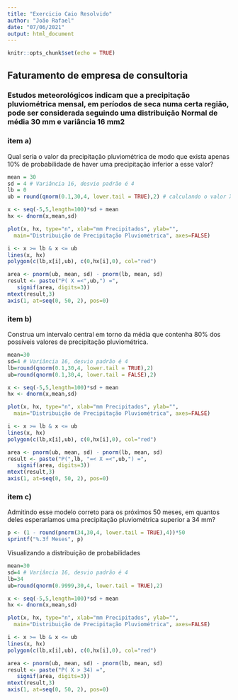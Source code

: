 ```yaml
---
title: "Exercicio Caio Resolvido"
author: "João Rafael"
date: "07/06/2021"
output: html_document
---
```


```r
knitr::opts_chunk$set(echo = TRUE)
```

## Faturamento de empresa de consultoria

### Estudos meteorológicos indicam que a precipitação pluviométrica mensal, em períodos de seca numa certa região, pode ser considerada seguindo uma distribuição Normal de média 30 mm e variância 16 mm2


### item a) 
Qual seria o valor da precipitação pluviométrica de modo que exista apenas 10% de probabilidade de haver uma precipitação inferior a esse valor?

```r
mean = 30
sd = 4 # Variância 16, desvio padrão é 4
lb = 0
ub = round(qnorm(0.1,30,4, lower.tail = TRUE),2) # calculando o valor X que tenha equivalência de 10% na cauda inferior

x <- seq(-5,5,length=100)*sd + mean
hx <- dnorm(x,mean,sd)

plot(x, hx, type="n", xlab="mm Precipitados", ylab="",
  main="Distribuição de Precipitação Pluviométrica", axes=FALSE)

i <- x >= lb & x <= ub
lines(x, hx)
polygon(c(lb,x[i],ub), c(0,hx[i],0), col="red")

area <- pnorm(ub, mean, sd) - pnorm(lb, mean, sd)
result <- paste("P( X =<",ub,") =",
   signif(area, digits=3))
mtext(result,3)
axis(1, at=seq(0, 50, 2), pos=0)

```


### item b)
Construa um intervalo central em torno da média que contenha 80% dos possíveis valores de precipitação pluviométrica.

```r
mean=30
sd=4 # Variância 16, desvio padrão é 4
lb=round(qnorm(0.1,30,4, lower.tail = TRUE),2)
ub=round(qnorm(0.1,30,4, lower.tail = FALSE),2)

x <- seq(-5,5,length=100)*sd + mean
hx <- dnorm(x,mean,sd)

plot(x, hx, type="n", xlab="mm Precipitados", ylab="",
  main="Distribuição de Precipitação Pluviométrica", axes=FALSE)

i <- x >= lb & x <= ub
lines(x, hx)
polygon(c(lb,x[i],ub), c(0,hx[i],0), col="red")

area <- pnorm(ub, mean, sd) - pnorm(lb, mean, sd)
result <- paste("P(",lb, "=< X =<",ub,") =",
   signif(area, digits=3))
mtext(result,3)
axis(1, at=seq(0, 50, 2), pos=0)
```

### item c)
Admitindo esse modelo correto para os próximos 50 meses, em quantos deles esperaríamos uma precipitação pluviométrica superior a 34 mm?
```r
p <- (1 - round(pnorm(34,30,4, lower.tail = TRUE),4))*50
sprintf("%.3f Meses", p)
```
Visualizando a distribuição de probabilidades
```r
mean=30
sd=4 # Variância 16, desvio padrão é 4
lb=34
ub=round(qnorm(0.9999,30,4, lower.tail = TRUE),2)

x <- seq(-5,5,length=100)*sd + mean
hx <- dnorm(x,mean,sd)

plot(x, hx, type="n", xlab="mm Precipitados", ylab="",
  main="Distribuição de Precipitação Pluviométrica", axes=FALSE)

i <- x >= lb & x <= ub
lines(x, hx)
polygon(c(lb,x[i],ub), c(0,hx[i],0), col="red")

area <- pnorm(ub, mean, sd) - pnorm(lb, mean, sd)
result <- paste("P( X > 34) =",
   signif(area, digits=3))
mtext(result,3)
axis(1, at=seq(0, 50, 2), pos=0)
```

